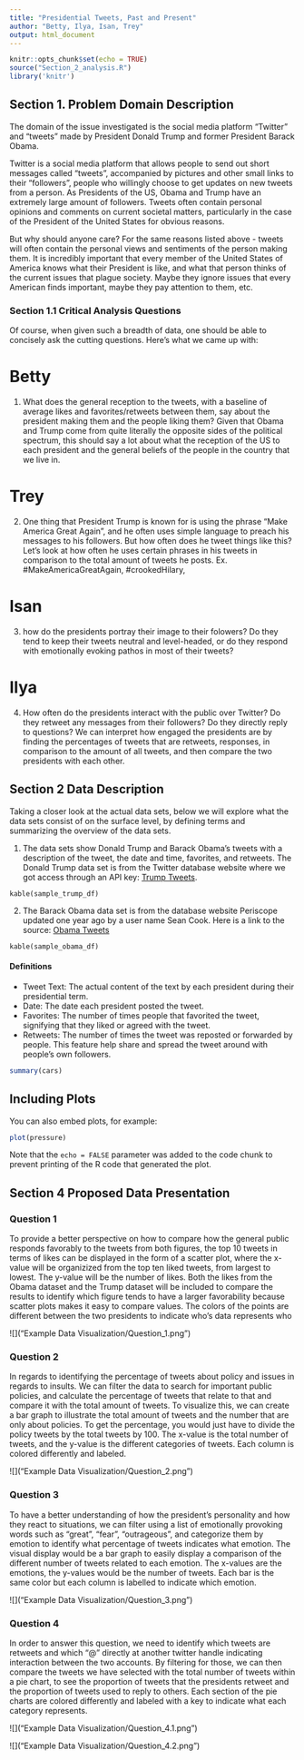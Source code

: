 ```yaml
---
title: "Presidential Tweets, Past and Present"
author: "Betty, Ilya, Isan, Trey"
output: html_document
---
```


```r
knitr::opts_chunk$set(echo = TRUE)
source("Section_2_analysis.R")
library('knitr') 
```

## Section 1. Problem Domain Description

The domain of the issue investigated is the social media platform "Twitter" and "tweets" made by President Donald Trump and former President Barack Obama.

Twitter is a social media platform that allows people to send out short messages called "tweets", accompanied by pictures and other small links to their "followers", people
who willingly choose to get updates on new tweets from a person. As Presidents of the US, Obama and Trump have an extremely large amount of followers. Tweets often contain
personal opinions and comments on current societal matters, particularly in the case of the President of the United States for obvious reasons.

But why should anyone care? For the same reasons listed above - tweets will often contain the personal views and sentiments of the person making them. It is incredibly important
that every member of the United States of America knows what their President is like, and what that person thinks of the current issues that plague society. Maybe they ignore
issues that every American finds important, maybe they pay attention to them, etc. 

### Section 1.1 Critical Analysis Questions

Of course, when given such a breadth of data, one should be able to concisely ask the cutting questions. Here's what we came up with:

# Betty
1. What does the general reception to the tweets, with a baseline of average likes and favorites/retweets between them, say about the president making them and the people liking them? Given that Obama and Trump come from quite literally the opposite sides of the political spectrum, this should say a lot about what the reception of the US to each president and the general beliefs of the people in the country that we live in.

# Trey
2. One thing that President Trump is known for is using the phrase "Make America Great Again", and he often uses simple language to preach his messages to his followers. But how often does he tweet things like this? Let's look at how often he uses certain phrases in his tweets in comparison to the total amount of tweets he posts. Ex. #MakeAmericaGreatAgain, #crookedHilary, 

# Isan
3. how do the presidents portray their image to their folowers? Do they tend to keep their tweets neutral and level-headed, or do they respond with emotionally evoking pathos in most of their tweets? 

# Ilya
4. How often do the presidents interact with the public over Twitter? Do they retweet any messages from their followers? Do they directly reply to questions? We can interpret how engaged the presidents are by finding the percentages of tweets that are retweets, responses, in comparison to the amount of all tweets, and then compare the two presidents with each other.

## Section 2 Data Description 

Taking a closer look at the actual data sets, below we will explore what the data sets consist of on the surface level, by defining terms and summarizing the overview of the data sets. 

1. The data sets show Donald Trump and Barack Obama's tweets with a description of the tweet, the date and time, favorites, and retweets. The Donald Trump data set is from the Twitter database website where we got access through an API key: [Trump Tweets](https://developer.twitter.com/en/docs/tweets/search/overview). 
```section
kable(sample_trump_df)
```
2. The Barack Obama data set is from the database website Periscope updated one year ago by a user name Sean Cook. Here is a link to the source: [Obama Tweets](https://community.periscopedata.com/t/x1fy7p/barack-obamas-tweet-history)
```section
kable(sample_obama_df)
```

#### Definitions
* Tweet Text: The actual content of the text by each president during their presidential term. 
* Date: The date each president posted the tweet.
* Favorites: The number of times people that favorited the tweet, signifying that they liked or agreed with the tweet. 
* Retweets: The number of times the tweet was reposted or forwarded by people. This feature help share and spread the tweet around with people's own followers. 

```r
summary(cars)
```

## Including Plots

You can also embed plots, for example:

```r
plot(pressure)
```

Note that the `echo = FALSE` parameter was added to the code chunk to prevent printing of the R code that generated the plot.

## Section 4 Proposed Data Presentation

### Question 1
To provide a better perspective on how to compare how the general public 
responds favorably to the tweets from both figures, the top 10 tweets in terms of likes 
can be displayed in the form of a scatter plot, where the x-value will
be organizized from the top ten liked tweets, from largest to lowest. The y-value
will be the number of likes. Both the likes from the Obama dataset and the Trump
dataset will be included to compare the results to identify which figure 
tends to have a larger favorability because scatter plots makes it easy 
to compare values. The colors of the points are different between the two presidents to indicate who's data represents who

![]("Example Data Visualization/Question_1.png ")

### Question 2
In regards to identifying the percentage of tweets about policy and issues in regards
to insults. We can filter the data to search for important public policies, and calculate
the percentage of tweets that relate to that and compare it with the total amount of tweets.
To visualize this, we can create a bar graph to illustrate the total amount of tweets and the number that are only about policies. To get the percentage, you would just have to divide the policy tweets by the total tweets by 100. The x-value is the total number of tweets, and the y-value is the different categories of tweets. Each column is colored differently and labeled. 

![]("Example Data Visualization/Question_2.png ")

### Question 3
To have a better understanding of how the president's personality and how they react to situations, we can filter using a list of emotionally provoking words such as "great", "fear", "outrageous", and categorize them by emotion to identify what percentage of tweets indicates what emotion. The visual display would be a bar graph to easily display a comparison of the different number of tweets related to each emotion. The x-values are the emotions, the y-values would be the number of tweets. Each bar is the same color but each column is labelled to indicate which emotion.

![]("Example Data Visualization/Question_3.png ")

### Question 4
In order to answer this question, we need to identify which tweets are retweets and which
"@" directly at another twitter handle indicating interaction between the two accounts. By 
filtering for those, we can then compare the tweets we have selected with the total
number of tweets within a pie chart, to see the proportion of tweets that the presidents
retweet and the proportion of tweets used to reply to others. Each section of the pie charts are colored differently and labeled with a key to indicate what each category represents.

![]("Example Data Visualization/Question_4.1.png ")

![]("Example Data Visualization/Question_4.2.png ")




